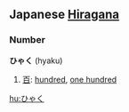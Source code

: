 == Japanese [[Hiragana]] ==                                          
===Number===
'''ひゃく''' (hyaku)

# [[百]]: [[hundred]], [[one hundred]]

[[hu:ひゃく]]